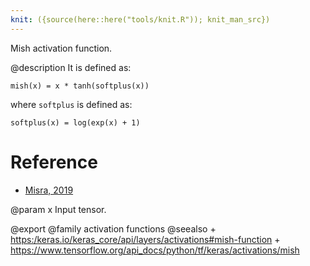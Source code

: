```yaml
---
knit: ({source(here::here("tools/knit.R")); knit_man_src})
---
```

Mish activation function.

@description
It is defined as:

`mish(x) = x * tanh(softplus(x))`

where `softplus` is defined as:

`softplus(x) = log(exp(x) + 1)`

# Reference
- [Misra, 2019](https://arxiv.org/abs/1908.08681)

@param x
Input tensor.

@export
@family activation functions
@seealso
+ <https:/keras.io/keras_core/api/layers/activations#mish-function>
+ <https://www.tensorflow.org/api_docs/python/tf/keras/activations/mish>
